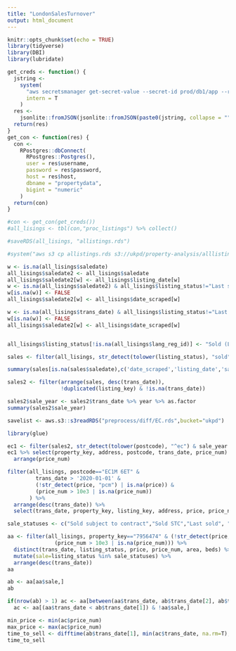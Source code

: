 ```yaml
---
title: "LondonSalesTurnover"
output: html_document
---
```


```r
knitr::opts_chunk$set(echo = TRUE)
library(tidyverse)
library(DBI)
library(lubridate)
```

```r
get_creds <- function() {
  jstring <-
    system(
      "aws secretsmanager get-secret-value --secret-id prod/db1/app --region us-east-1 --output json",
      intern = T
    )
  res <-
    jsonlite::fromJSON(jsonlite::fromJSON(paste0(jstring, collapse = ""))$SecretString)
  return(res)
}
get_con <- function(res) {
  con <-
    RPostgres::dbConnect(
      RPostgres::Postgres(),
      user = res$username,
      password = res$password,
      host = res$host,
      dbname = "propertydata",
      bigint = "numeric"
    )
  return(con)
}

#con <- get_con(get_creds())
#all_lisings <- tbl(con,"proc_listings") %>% collect()
```

```r
#saveRDS(all_lisings, "allistings.rds")
```

```r
#system("aws s3 cp allistings.rds s3://ukpd/property-analysis/alllistings.rds")
```


```r
w <- is.na(all_lisings$saledate)
all_lisings$saledate2 <- all_lisings$saledate
all_lisings$saledate2[w] <- all_lisings$listing_date[w]
w <- is.na(all_lisings$saledate2) & all_lisings$listing_status!="Last sold"
w[is.na(w)] <- FALSE
all_lisings$saledate2[w] <- all_lisings$date_scraped[w]

w <- is.na(all_lisings$trans_date) & all_lisings$listing_status!="Last sold"
w[is.na(w)] <- FALSE
all_lisings$saledate2[w] <- all_lisings$date_scraped[w]


all_lisings$listing_status[!is.na(all_lisings$lang_reg_id)] <- "Sold (LR)"
```


```r
sales <- filter(all_lisings, str_detect(tolower(listing_status), "sold"))
```

```r
summary(sales[is.na(sales$saledate),c('date_scraped','listing_date','saledate','trans_date')])
```
```r
sales2 <- filter(arrange(sales, desc(trans_date)), 
                 !duplicated(listing_key) & !is.na(trans_date))
```


```r
sales2$sale_year <- sales2$trans_date %>% year %>% as.factor
summary(sales2$sale_year)
```
```r
savelist <- aws.s3::s3readRDS("preprocess/diff/EC.rds",bucket="ukpd")
```

```r
library(glue)
```


```r
ec1 <- filter(sales2, str_detect(tolower(postcode), "^ec") & sale_year == 2021 & beds==1)
ec1 %>% select(property_key, address, postcode, trans_date, price_num) %>% arrange(desc(trans_date)) %>% 
  arrange(price_num)
```

```r
filter(all_lisings, postcode=="EC1M 6ET" & 
         trans_date > '2020-01-01' & 
         (!str_detect(price, "pcm") | is.na(price)) &
         (price_num > 10e3 | is.na(price_num))
       ) %>% 
  arrange(desc(trans_date)) %>% 
  select(trans_date, property_key, listing_key, address, price, price_num, listing_status, area, beds) %>% distinct()
```


```r
sale_statuses <- c("Sold subject to contract","Sold STC","Last sold", "Sold (LR)")
```

```r
aa <- filter(all_lisings, property_key=="7956474" & (!str_detect(price,"pcm") | is.na(price)) & 
               (price_num > 10e3 | is.na(price_num))) %>% 
  distinct(trans_date, listing_status, price, price_num, area, beds) %>% 
  mutate(sale=listing_status %in% sale_statuses) %>% 
  arrange(desc(trans_date))
aa
```
```r
ab <- aa[aa$sale,]
ab
```


```r
if(nrow(ab) > 1) ac <- aa[between(aa$trans_date, ab$trans_date[2], ab$trans_date[1]) & !aa$sale,] else 
  ac <- aa[(aa$trans_date < ab$trans_date[1]) & !aa$sale,] 

min_price <- min(ac$price_num)
max_price <- max(ac$price_num)
time_to_sell <- difftime(ab$trans_date[1], min(ac$trans_date, na.rm=T), units = "days")
time_to_sell
```

